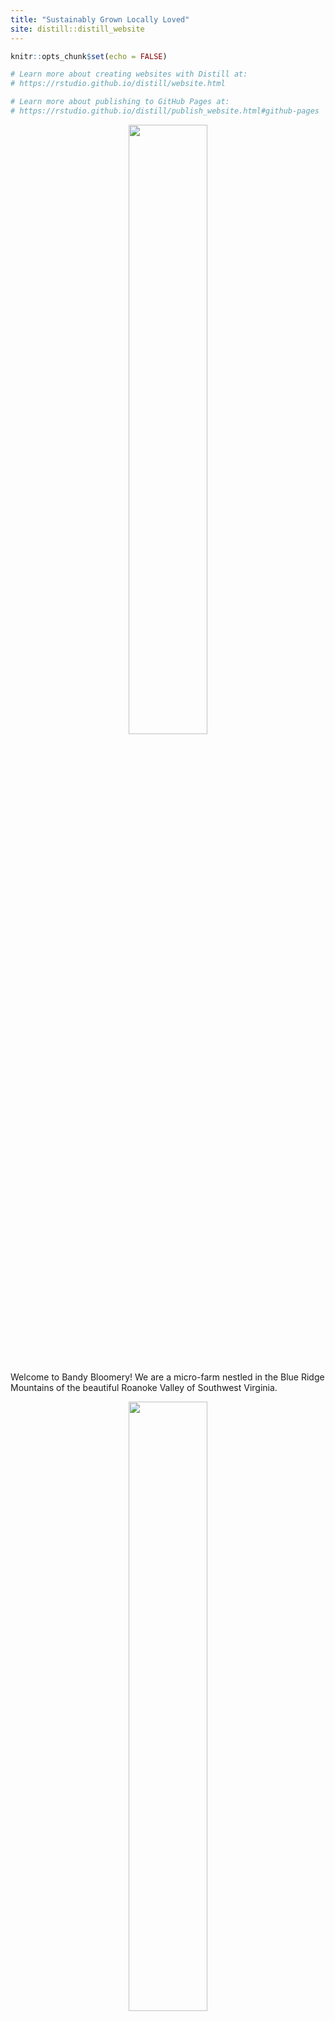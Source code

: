 ```yaml
---
title: "Sustainably Grown Locally Loved"
site: distill::distill_website
---
```


```r
knitr::opts_chunk$set(echo = FALSE)

# Learn more about creating websites with Distill at:
# https://rstudio.github.io/distill/website.html

# Learn more about publishing to GitHub Pages at:
# https://rstudio.github.io/distill/publish_website.html#github-pages

```
<center>
![](assets/BB_logo_sage@3x.png){width="50%"}
</center>

<br>

Welcome to Bandy Bloomery! We are a micro-farm nestled in the Blue Ridge Mountains of the beautiful Roanoke Valley of Southwest Virginia. 

<center>
![](assets/BB_Sunflower_boquet.JPG){width="50%"}
</center>

We grow specialty-cut flowers using organic and regenerative agriculture techniques that keep our soil and plants as happy and healthy as possible. Sustainable floristry is the heart of our farm and we are dedicated to "no-spray" and "no-till". This means we never use pesticides and take pride in building healthy living soil that grows stronger, more resilient and robust plants, without the use of conventional tilling.

<center>
![](assets/BB_arrange_1.JPG){width="50%"}
</center>

The tiny farm, which started as a simple idea to build a small greenhouse for personal use, quickly evolved into a fully-fledged business. Over the course of 2021, we broke ground and constructed an unheated greenhouse, added over 200 feet of gardens and perennial plant beds, and built-out a dedicated seed starting area. We are now in the process of expanding into nearly two dozen flower beds on our little (almost) half-acre plot. It seems every few weeks the lawn gets a little smaller and the garden gets a little bigger!

<center>
![](assets/BB_dark_sunnie.JPG){width="50%"}
</center>

In 2022 we plan to grow over 120 varieties of cut flowers throughout the season! Decorating and sharing seasonal flowers means you will never get bored of the ever changing shapes, colors, scents and textures of fresh flowers coming straight off the farm to your home. 

Follow along on social media and bring home a farm fresh bouquet today!

